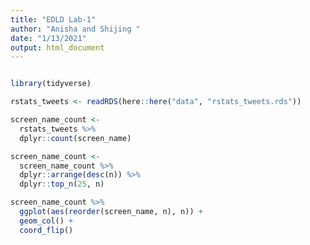 ```yaml
---
title: "EDLD Lab-1"
author: "Anisha and Shijing "
date: "1/13/2021"
output: html_document
---
```


``` r
```

```r
library(tidyverse)

rstats_tweets <- readRDS(here::here("data", "rstats_tweets.rds"))

screen_name_count <- 
  rstats_tweets %>% 
  dplyr::count(screen_name)

screen_name_count <-
  screen_name_count %>% 
  dplyr::arrange(desc(n)) %>% 
  dplyr::top_n(25, n)

screen_name_count %>% 
  ggplot(aes(reorder(screen_name, n), n)) + 
  geom_col() + 
  coord_flip()

```

```r
```